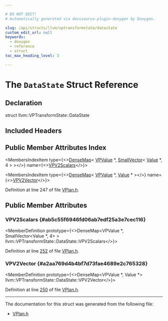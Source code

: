 ```yaml
---

# DO NOT EDIT!
# Automatically generated via docusaurus-plugin-doxygen by Doxygen.

slug: /api/structs/llvm/vptransformstate/datastate
custom_edit_url: null
keywords:
  - doxygen
  - reference
  - struct
toc_max_heading_level: 3

---
```





# The `DataState` Struct Reference

<DoxygenPage pluginConfig={pluginConfig}>



## Declaration

<CodeBlock>struct llvm::VPTransformState::DataState</CodeBlock>

## Included Headers

<IncludesList>
<IncludesListItem
  filePath="Transforms/Vectorize/VPlan.h"
  permalink="/docs/api/files/lib/lib/transforms/lib/transforms/vectorize/vplan-h"
  isLocal="true" />
</IncludesList>

## Public Member Attributes Index

<MembersIndex>

<MembersIndexItem
  type={<><a href="/docs/api/classes/llvm/densemap">DenseMap</a>&lt; <a href="/docs/api/classes/llvm/vpvalue">VPValue</a> &#42;, <a href="/docs/api/classes/llvm/smallvector">SmallVector</a>&lt; <a href="/docs/api/classes/llvm/value">Value</a> &#42;, 4 &gt; &gt;</>}
  name={<><a href="#ab5c55f6946fd06ab7edf25a3e7cec116">VPV2Scalars</a></>}>
</MembersIndexItem>

<MembersIndexItem
  type={<><a href="/docs/api/classes/llvm/densemap">DenseMap</a>&lt; <a href="/docs/api/classes/llvm/vpvalue">VPValue</a> &#42;, <a href="/docs/api/classes/llvm/value">Value</a> &#42; &gt;</>}
  name={<><a href="#a2aa769d4b4bf7d73fae4689e2c765328">VPV2Vector</a></>}>
</MembersIndexItem>

</MembersIndex>


Definition at line 247 of file <a href="/docs/api/files/lib/lib/transforms/lib/transforms/vectorize/vplan-h">VPlan.h</a>.

<SectionDefinition>

## Public Member Attributes

### VPV2Scalars {#ab5c55f6946fd06ab7edf25a3e7cec116}

<MemberDefinition
  prototype={<>DenseMap&lt;VPValue &#42;, SmallVector&lt;Value &#42;, 4&gt; &gt; llvm::VPTransformState::DataState::VPV2Scalars</>}>

Definition at line <a href="/docs/api/files/lib/lib/transforms/lib/transforms/vectorize/vplan-h/#l00252">252</a> of file <a href="/docs/api/files/lib/lib/transforms/lib/transforms/vectorize/vplan-h">VPlan.h</a>.
</MemberDefinition>

### VPV2Vector {#a2aa769d4b4bf7d73fae4689e2c765328}

<MemberDefinition
  prototype={<>DenseMap&lt;VPValue &#42;, Value &#42;&gt; llvm::VPTransformState::DataState::VPV2Vector</>}>

Definition at line <a href="/docs/api/files/lib/lib/transforms/lib/transforms/vectorize/vplan-h/#l00250">250</a> of file <a href="/docs/api/files/lib/lib/transforms/lib/transforms/vectorize/vplan-h">VPlan.h</a>.
</MemberDefinition>

</SectionDefinition>

<hr/>

The documentation for this struct was generated from the following file:

<ul>
<li><a href="/docs/api/files/lib/lib/transforms/lib/transforms/vectorize/vplan-h">VPlan.h</a></li>
</ul>

</DoxygenPage>
